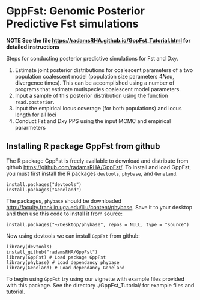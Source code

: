 # GppFst: Genomic Posterior Predictive Fst simulations  
**NOTE See the file <https://radamsRHA.github.io/GppFst_Tutorial.html> for detailed instructions**

Steps for conducting posterior predictive simulations for Fst and Dxy. 

1. Estimate joint posterior distributions for coalescent parameters of a two population coalescent model (population size parameters 4*Ne*u, divergence times). This can be accomplished using a number of programs that estimate mutispecies coalescent model parameters.
2. Input a sample of this posterior distribution using the function `read.posterior`.
3. Input the empirical locus coverage (for both populations) and locus length for all loci
4. Conduct Fst and Dxy PPS using the input MCMC and empirical pararmeters  

## Installing R package GppFst from github

The R package GppFst is freely available to download and distribute from github <https://github.com/radamsRHA/GppFst/>. To install and load GppFst, you must first install the R packages `devtools`, `phybase`, and `Geneland`.

```
install.packages("devtools")
install.packages("Geneland")
```
The packages, `phybase` should be downloaded <http://faculty.franklin.uga.edu/lliu/content/phybase>.  Save it to your desktop and then use this code to install it from source:

```
install.packages("~/Desktop/phybase", repos = NULL, type = "source")
```

Now using devtools we can install `GppFst` from github:

```
library(devtools)
install_github("radamsRHA/GppFst")
library(GppFst) # Load package GppFst
library(phybase) # Load dependancy phybase
library(Geneland) # Load dependancy Geneland
```


To begin using `GppFst` try using our vignette with example files provided with this package. See the directory ./GppFst_Tutorial/ for example files and tutorial. 


